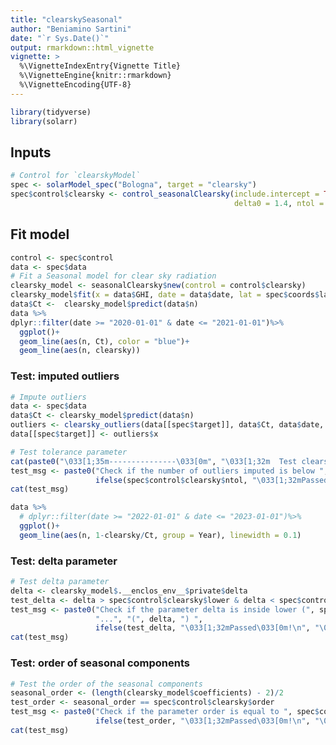 ```yaml
---
title: "clearskySeasonal"
author: "Beniamino Sartini"
date: "`r Sys.Date()`"
output: rmarkdown::html_vignette
vignette: >
  %\VignetteIndexEntry{Vignette Title}
  %\VignetteEngine{knitr::rmarkdown}
  %\VignetteEncoding{UTF-8}
---
```


```r
library(tidyverse)
library(solarr)
```

## Inputs 

```r
# Control for `clearskyModel`
spec <- solarModel_spec("Bologna", target = "clearsky")
spec$control$clearsky <- control_seasonalClearsky(include.intercept = TRUE, order = 1, period = 365,
                                                  delta0 = 1.4, ntol = 30, lower = 0, upper = 2, by = 0.001, quiet = FALSE)
```


## Fit model 

```r
control <- spec$control
data <- spec$data
# Fit a Seasonal model for clear sky radiation
clearsky_model <- seasonalClearsky$new(control = control$clearsky)
clearsky_model$fit(x = data$GHI, date = data$date, lat = spec$coords$lat, clearsky = data$clearsky)
data$Ct <-  clearsky_model$predict(data$n)
data %>%
dplyr::filter(date >= "2020-01-01" & date <= "2021-01-01")%>%
  ggplot()+
  geom_line(aes(n, Ct), color = "blue")+
  geom_line(aes(n, clearsky))

```


### Test: imputed outliers 

```r
# Impute outliers
data <- spec$data
data$Ct <- clearsky_model$predict(data$n)
outliers <- clearsky_outliers(data[[spec$target]], data$Ct, data$date, quiet = TRUE)
data[[spec$target]] <- outliers$x

# Test tolerance parameter
cat(paste0("\033[1;35m---------------\033[0m", "\033[1;32m  Test clearskyModel_control and clearskyModel_fit \033[1;35m---------------\033[0m \n"))
test_msg <- paste0("Check if the number of outliers imputed is below ", spec$control$clearsky$ntol, "...", "(", outliers$n, ") ",
                   ifelse(spec$control$clearsky$ntol, "\033[1;32mPassed\033[0m!\n", "\033[1;31mNOT passed\033[0m! \n\n"))
cat(test_msg)
```
```r
data %>%
  # dplyr::filter(date >= "2022-01-01" & date <= "2023-01-01")%>%
  ggplot()+
  geom_line(aes(n, 1-clearsky/Ct, group = Year), linewidth = 0.1)

```

### Test: delta parameter 

```r
# Test delta parameter
delta <- clearsky_model$.__enclos_env__$private$delta
test_delta <- delta > spec$control$clearsky$lower & delta < spec$control$clearsky$upper
test_msg <- paste0("Check if the parameter delta is inside lower (", spec$control$clearsky$lower, ") and upper (", spec$control$clearsky$upper,")",
                   "...", "(", delta, ") ",
                   ifelse(test_delta, "\033[1;32mPassed\033[0m!\n", "\033[1;31mNOT passed\033[0m! \n\n"))
cat(test_msg)
```

### Test: order of seasonal components

```r
# Test the order of the seasonal components
seasonal_order <- (length(clearsky_model$coefficients) - 2)/2
test_order <- seasonal_order == spec$control$clearsky$order
test_msg <- paste0("Check if the parameter order is equal to ", spec$control$clearsky$order, "...", "(", seasonal_order, ") ",
                   ifelse(test_order, "\033[1;32mPassed\033[0m!\n", "\033[1;31mNOT passed\033[0m! \n\n"))
cat(test_msg)
```

